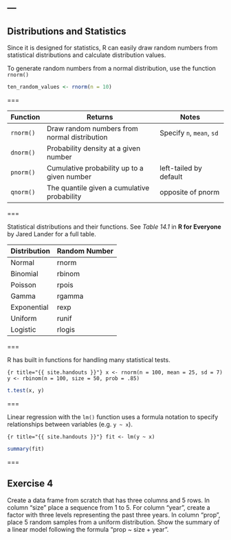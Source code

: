 ---
---

## Distributions and Statistics

Since it is designed for statistics, R can easily draw random numbers from statistical distributions and calculate distribution values. 

To generate random numbers from a normal distribution, use the function `rnorm()`

```r
ten_random_values <- rnorm(n = 10)
```

===

| Function  | Returns                                      | Notes                     |
|-----------+----------------------------------------------+---------------------------|
| `rnorm()` | Draw random numbers from normal distribution | Specify `n`, `mean`, `sd` |
| `dnorm()` | Probability density at a given number        |                           |
| `pnorm()` | Cumulative probability up to a given number  | left-tailed by default    |
| `qnorm()` | The quantile given a cumulative probability  | opposite of pnorm         |

===

Statistical distributions and their functions.
See *Table 14.1* in **R for Everyone** by Jared Lander for a full table.

| Distribution | Random Number |
|--------------+---------------|
| Normal       | rnorm         |
| Binomial     | rbinom        |
| Poisson      | rpois         |
| Gamma        | rgamma        |
| Exponential  | rexp          |
| Uniform      | runif         |
| Logistic     | rlogis        |

===

R has built in functions for handling many statistical tests. 

```{r title="{{ site.handouts }}"}
x <- rnorm(n = 100, mean = 25, sd = 7)
y <- rbinom(n = 100, size = 50, prob = .85)
```

```r
t.test(x, y)
```

===

Linear regression with the `lm()` function uses a formula notation to specify relationships between variables (e.g. `y ~ x`).

```{r title="{{ site.handouts }}"}
fit <- lm(y ~ x)
```

```r
summary(fit)
```

===

## Exercise 4

Create a data frame from scratch that has three columns and 5 rows. In column "size" place a sequence from 1 to 5. For column "year", create a factor with three levels representing the past three years. In column "prop", place 5 random samples from a uniform distribution. Show the summary of a linear model following the formula "prop ~ size + year".

